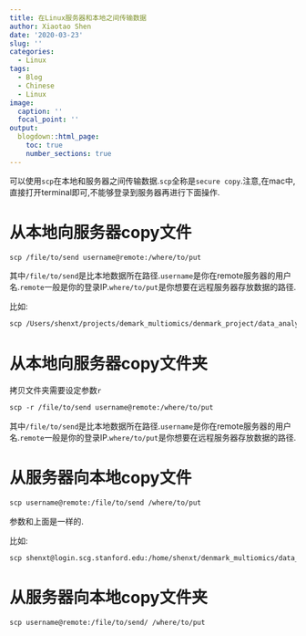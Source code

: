 ```yaml
---
title: 在Linux服务器和本地之间传输数据
author: Xiaotao Shen
date: '2020-03-23'
slug: ''
categories:
  - Linux
tags:
  - Blog
  - Chinese
  - Linux
image:
  caption: ''
  focal_point: ''
output:
  blogdown::html_page:
    toc: true
    number_sections: true
---
```


可以使用`scp`在本地和服务器之间传输数据.`scp`全称是`secure copy`.注意,在mac中,直接打开terminal即可,不能够登录到服务器再进行下面操作.

# 从本地向服务器copy文件

```markdown
scp /file/to/send username@remote:/where/to/put
```

其中`/file/to/send`是比本地数据所在路径.`username`是你在remote服务器的用户名.`remote`一般是你的登录IP.`where/to/put`是你想要在远程服务器存放数据的路径.

比如:

```markdown
scp /Users/shenxt/projects/demark_multiomics/denmark_project/data_analysis_2020_02_13/transcriptome_data_analysis/module_analysis/sft shenxt@login.scg.stanford.edu:/home/shenxt/denmark_multiomics/data_analysis_2020_02_13/transcriptome_data_analysis/module_analysis/
```

# 从本地向服务器copy文件夹

拷贝文件夹需要设定参数`r`

```markdown
scp -r /file/to/send username@remote:/where/to/put
```

其中`/file/to/send`是比本地数据所在路径.`username`是你在remote服务器的用户名.`remote`一般是你的登录IP.`where/to/put`是你想要在远程服务器存放数据的路径.

# 从服务器向本地copy文件

```markdown
scp username@remote:/file/to/send /where/to/put
```

参数和上面是一样的.

比如:

```markdown
scp shenxt@login.scg.stanford.edu:/home/shenxt/denmark_multiomics/data_analysis_2020_02_13/transcriptome_data_analysis/module_analysis/sft /Users/shenxt/projects/demark_multiomics/denmark_project/data_analysis_2020_02_13/transcriptome_data_analysis/module_analysis
```

# 从服务器向本地copy文件夹

```markdown
scp username@remote:/file/to/send/ /where/to/put
```


